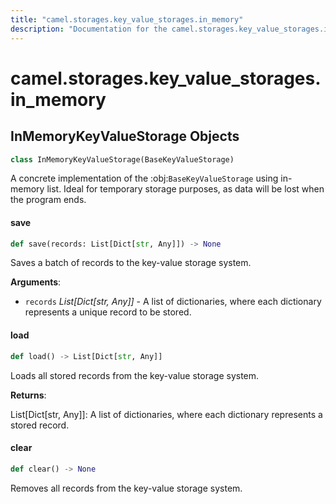 ```yaml
---
title: "camel.storages.key_value_storages.in_memory"
description: "Documentation for the camel.storages.key_value_storages.in_memory module"
---
```


<a id="camel.storages.key_value_storages.in_memory"></a>

# camel.storages.key\_value\_storages.in\_memory

<a id="camel.storages.key_value_storages.in_memory.InMemoryKeyValueStorage"></a>

## InMemoryKeyValueStorage Objects

```python
class InMemoryKeyValueStorage(BaseKeyValueStorage)
```

A concrete implementation of the :obj:`BaseKeyValueStorage` using
in-memory list. Ideal for temporary storage purposes, as data will be lost
when the program ends.

<a id="camel.storages.key_value_storages.in_memory.InMemoryKeyValueStorage.save"></a>

#### save

```python
def save(records: List[Dict[str, Any]]) -> None
```

Saves a batch of records to the key-value storage system.

**Arguments**:

- `records` _List[Dict[str, Any]]_ - A list of dictionaries, where each
  dictionary represents a unique record to be stored.

<a id="camel.storages.key_value_storages.in_memory.InMemoryKeyValueStorage.load"></a>

#### load

```python
def load() -> List[Dict[str, Any]]
```

Loads all stored records from the key-value storage system.

**Returns**:

  List[Dict[str, Any]]: A list of dictionaries, where each dictionary
  represents a stored record.

<a id="camel.storages.key_value_storages.in_memory.InMemoryKeyValueStorage.clear"></a>

#### clear

```python
def clear() -> None
```

Removes all records from the key-value storage system.

